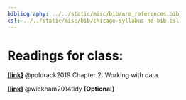 ```yaml
---
bibliography: ../../static/misc/bib/mrm_references.bib
csl: ../../static/misc/bib/chicago-syllabus-no-bib.csl
---
```


# Readings for class:
[**[link]**](http://statsthinking21.org/working-with-data.html) @poldrack2019 Chapter 2: Working with data.

[**[link]**](/readings/wickham2014.pdf) @wickham2014tidy **[Optional]**
